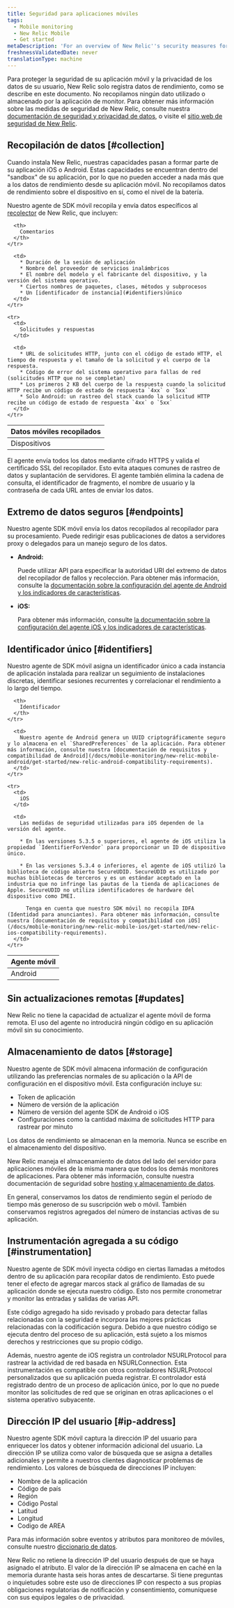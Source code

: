 ```yaml
---
title: Seguridad para aplicaciones móviles
tags:
  - Mobile monitoring
  - New Relic Mobile
  - Get started
metaDescription: 'For an overview of New Relic''s security measures for mobile applications, start here.'
freshnessValidatedDate: never
translationType: machine
---
```


Para proteger la seguridad de su aplicación móvil y la privacidad de los datos de su usuario, New Relic solo registra datos de rendimiento, como se describe en este documento. No recopilamos ningún dato utilizado o almacenado por la aplicación de monitor. Para obtener más información sobre las medidas de seguridad de New Relic, consulte nuestra [documentación de seguridad y privacidad de datos](/docs/security/new-relic-security/data-privacy/data-privacy-new-relic), o visite el [sitio web de seguridad de New Relic](https://newrelic.com/security).

## Recopilación de datos [#collection]

Cuando instala New Relic, nuestras capacidades <InlinePopover type="mobile"/>pasan a formar parte de su aplicación iOS o Android. Estas capacidades se encuentran dentro del "sandbox" de su aplicación, por lo que no pueden acceder a nada más que a los datos de rendimiento desde su aplicación móvil. No recopilamos datos de rendimiento sobre el dispositivo en sí, como el nivel de la batería.

Nuestro agente de SDK móvil recopila y envía datos específicos al [recolector](/docs/using-new-relic/welcome-new-relic/getting-started/glossary#collector) de New Relic, que incluyen:

<table>
  <thead>
    <tr>
      <th style={{ width: "200px" }}>
        Datos móviles recopilados
      </th>

      <th>
        Comentarios
      </th>
    </tr>
  </thead>

  <tbody>
    <tr>
      <td>
        Dispositivos
      </td>

      <td>
        * Duración de la sesión de aplicación
        * Nombre del proveedor de servicios inalámbricos
        * El nombre del modelo y el fabricante del dispositivo, y la versión del sistema operativo.
        * Ciertos nombres de paquetes, clases, métodos y subprocesos
        * Un [identificador de instancia](#identifiers)único
      </td>
    </tr>

    <tr>
      <td>
        Solicitudes y respuestas
      </td>

      <td>
        * URL de solicitudes HTTP, junto con el código de estado HTTP, el tiempo de respuesta y el tamaño de la solicitud y el cuerpo de la respuesta.
        * Código de error del sistema operativo para fallas de red (solicitudes HTTP que no se completan)
        * Los primeros 2 KB del cuerpo de la respuesta cuando la solicitud HTTP recibe un código de estado de respuesta `4xx` o `5xx`
        * Solo Android: un rastreo del stack cuando la solicitud HTTP recibe un código de estado de respuesta `4xx` o `5xx`
      </td>
    </tr>
  </tbody>
</table>

El agente envía todos los datos mediante cifrado HTTPS y valida el certificado SSL del recopilador. Esto evita ataques comunes de rastreo de datos y suplantación de servidores. El agente también elimina la cadena de consulta, el identificador de fragmento, el nombre de usuario y la contraseña de cada URL antes de enviar los datos.

## Extremo de datos seguros [#endpoints]

Nuestro agente SDK móvil envía los datos recopilados al recopilador para su procesamiento. Puede redirigir esas publicaciones de datos a servidores proxy o delegados para un manejo seguro de los datos.

* <DoNotTranslate>**Android:**</DoNotTranslate>

  Puede utilizar API para especificar la autoridad URI del extremo de datos del recopilador de fallos y recolección. Para obtener más información, consulte la [documentación sobre la configuración del agente de Android y los indicadores de características](/docs/mobile-monitoring/new-relic-mobile/mobile-sdk/configure-settings/).

* <DoNotTranslate>**iOS:**</DoNotTranslate>

  Para obtener más información, consulte [la documentación sobre la configuración del agente iOS y los indicadores de características](/docs/mobile-monitoring/new-relic-mobile/mobile-sdk/configure-settings/).

## Identificador único [#identifiers]

Nuestro agente de SDK móvil asigna un identificador único a cada instancia de aplicación instalada para realizar un seguimiento de instalaciones discretas, identificar sesiones recurrentes y correlacionar el rendimiento a lo largo del tiempo.

<table>
  <thead>
    <tr>
      <th style={{ width: "150px" }}>
        Agente móvil
      </th>

      <th>
        Identificador
      </th>
    </tr>
  </thead>

  <tbody>
    <tr>
      <td>
        Android
      </td>

      <td>
        Nuestro agente de Android genera un UUID criptográficamente seguro y lo almacena en el `SharedPreferences` de la aplicación. Para obtener más información, consulte nuestra [documentación de requisitos y compatibilidad de Android](/docs/mobile-monitoring/new-relic-mobile-android/get-started/new-relic-android-compatibility-requirements).
      </td>
    </tr>

    <tr>
      <td>
        iOS
      </td>

      <td>
        Las medidas de seguridad utilizadas para iOS dependen de la versión del agente.

        * En las versiones 5.3.5 o superiores, el agente de iOS utiliza la propiedad `IdentifierForVendor` para proporcionar un ID de dispositivo único.

        * En las versiones 5.3.4 o inferiores, el agente de iOS utilizó la biblioteca de código abierto SecureUDID. SecureUDID es utilizado por muchas bibliotecas de terceros y es un estándar aceptado en la industria que no infringe las pautas de la tienda de aplicaciones de Apple. SecureUDID no utiliza identificadores de hardware del dispositivo como IMEI.

          Tenga en cuenta que nuestro SDK móvil no recopila IDFA (Identidad para anunciantes). Para obtener más información, consulte nuestra [documentación de requisitos y compatibilidad con iOS](/docs/mobile-monitoring/new-relic-mobile-ios/get-started/new-relic-ios-compatibility-requirements).
      </td>
    </tr>
  </tbody>
</table>

## Sin actualizaciones remotas [#updates]

New Relic no tiene la capacidad de actualizar el agente móvil de forma remota. El uso del agente no introducirá ningún código en su aplicación móvil sin su conocimiento.

## Almacenamiento de datos [#storage]

Nuestro agente de SDK móvil almacena información de configuración utilizando las preferencias normales de su aplicación o la API de configuración en el dispositivo móvil. Esta configuración incluye su:

* Token de aplicación
* Número de versión de la aplicación
* Número de versión del agente SDK de Android o iOS
* Configuraciones como la cantidad máxima de solicitudes HTTP para rastrear por minuto

Los datos de rendimiento se almacenan en la memoria. Nunca se escribe en el almacenamiento del dispositivo.

New Relic maneja el almacenamiento de datos del lado del servidor para aplicaciones móviles de la misma manera que todos los demás monitores de aplicaciones. Para obtener más información, consulte nuestra documentación de seguridad sobre [hosting y almacenamiento de datos](/docs/security/new-relic-security/data-privacy/security-controls-privacy#Hosting_and_Data_Storage).

En general, conservamos los datos de rendimiento según el período de tiempo más generoso de su suscripción web o móvil. También conservamos registros agregados del número de instancias activas de su aplicación.

## Instrumentación agregada a su código [#instrumentation]

Nuestro agente de SDK móvil inyecta código en ciertas llamadas a métodos dentro de su aplicación para recopilar datos de rendimiento. Esto puede tener el efecto de agregar marcos stack al gráfico de llamadas de su aplicación donde se ejecuta nuestro código. Esto nos permite cronometrar y monitor las entradas y salidas de varias API.

Este código agregado ha sido revisado y probado para detectar fallas relacionadas con la seguridad e incorpora las mejores prácticas relacionadas con la codificación segura. Debido a que nuestro código se ejecuta dentro del proceso de su aplicación, está sujeto a los mismos derechos y restricciones que su propio código.

Además, nuestro agente de iOS registra un controlador NSURLProtocol para rastrear la actividad de red basada en NSURLConnection. Esta instrumentación es compatible con otros controladores NSURLProtocol personalizados que su aplicación pueda registrar. El controlador está registrado dentro de un proceso de aplicación único, por lo que no puede monitor las solicitudes de red que se originan en otras aplicaciones o el sistema operativo subyacente.

## Dirección IP del usuario [#ip-address]

Nuestro agente SDK móvil captura la dirección IP del usuario para enriquecer los datos y obtener información adicional del usuario. La dirección IP se utiliza como valor de búsqueda que se asigna a detalles adicionales y permite a nuestros clientes diagnosticar problemas de rendimiento. Los valores de búsqueda de direcciones IP incluyen:

* Nombre de la aplicación
* Código de país
* Región
* Código Postal
* Latitud
* Longitud
* Codigo de AREA

Para más información sobre eventos y atributos para monitoreo de móviles, consulte nuestro [diccionario de datos](/attribute-dictionary?attribute_name=&field_data_source_tid%5B%5D=8342).

New Relic no retiene la dirección IP del usuario después de que se haya asignado el atributo. El valor de la dirección IP se almacena en caché en la memoria durante hasta seis horas antes de descartarse. Si tiene preguntas o inquietudes sobre este uso de direcciones IP con respecto a sus propias obligaciones regulatorias de notificación y consentimiento, comuníquese con sus equipos legales o de privacidad.